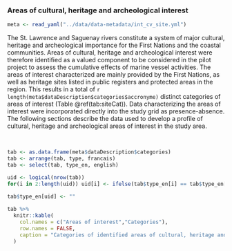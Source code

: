 ### Areas of cultural, heritage and archeological interest {#site}

```r
meta <- read_yaml("../data/data-metadata/int_cv_site.yml")
```

The St. Lawrence and Saguenay rivers constitute a system of major cultural, heritage and archeological importance for the First Nations and the coastal communities. Areas of cultural, heritage and archeological interest were therefore identified as a valued component to be considered in the pilot project to assess the cumulative effects of marine vessel activities. The areas of interest characterized are mainly provided by the First Nations, as well as heritage sites listed in public registers and protected areas in the region. This results in a total of `r length(meta$dataDescription$categories$accronyme)` distinct categories of areas of interest (Table \@ref(tab:siteCat)). Data characterizing the areas of interest were incorporated directly into the study grid as presence-absence. The following sections describe the data used to develop a profile of cultural, heritage and archeological areas of interest in the study area.

<br/>

```r
tab <- as.data.frame(meta$dataDescription$categories)
tab <- arrange(tab, type, francais)
tab <- select(tab, type_en, english)

uid <- logical(nrow(tab)) 
for(i in 2:length(uid)) uid[i] <- ifelse(tab$type_en[i] == tab$type_en[i-1], TRUE, FALSE)

tab$type_en[uid] <- ""  
  
tab %>%
  knitr::kable(
    col.names = c("Areas of interest","Categories"),
    row.names = FALSE,
    caption = "Categories of identified areas of cultural, heritage and archeological interest for the St. Lawrence and the Saguenay river"
  )
```

<br/>

